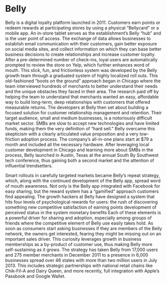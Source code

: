 # Belly
 
Belly is a digital loyalty platform launched in 2011. Customers earn points or redeem rewards at participating stores by using a physical “Bellycard” or a mobile app. An in-store tablet serves as the establishment’s Belly “hub” and is the user point of access.
 The exchange of data allows businesses to establish email communication with their customers, gain better exposure on social media sites, and collect information on which they can base better business decisions to create relationships and increase customer loyalty.
 After a pre-determined number of check-ins, loyal users are automatically prompted to review the store on Yelp, which further enhances word of mouth. This slick, fun, and frictionless system was developed by the Belly growth team through a graduated system of highly localized roll outs.
 This old-fashioned “boots on the ground” approach began in Chicago where the team interviewed hundreds of merchants to better understand their needs and the unique obstacles they faced in their area.
 The research paid off by helping the team to understand that merchants wanted an easy, affordable way to build long-term, deep relationships with customers that offered measurable returns.
 The developers at Belly then set about building a focused solution for customer relationship management and retention. Their target audience, small and medium businesses, is a notoriously difficult market sector.
 SMBs are slow to accept new technologies and have limited funds, making them the very definition of “hard sell.” Belly overcame this skepticism with a clearly articulated value proposition and a very low-friction adoption process. The company’s all-in-one plans start at $79 a month and included all the necessary hardware.
 After leveraging local customer development in Chicago and learning more about SMBs in the process, Belly launched in Austin, Texas at the annual South By Southwest tech conference, thus gaining both a second market and the attention of influential trendsetters.

 
Smart rollouts in carefully targeted markets became Belly’s repeat strategy, which, along with the continued development of the Belly app, spread word of mouth awareness.
 Not only is the Belly app integrated with Facebook for easy sharing, but the reward system has a “gamified” approach customers find appealing.
 The growth hackers at Belly have designed a system that hits four levels of psychological rewards for users:
the rush of discovering something new competitive satisfaction of earning points development of perceived status in the system 
monetary benefits 
Each of these elements is a powerful driver for sharing and adoption, especially 
among groups of friends where the competitive element of Belly use easily takes hold.
 As soon as consumers start asking businesses if they are members of the Belly network, the owners get interested, fearing they might be missing out on an important sales driver. This curiosity leverages growth in business memberships as a by-product of customer use, thus making Belly more self-sustaining as it grows.
 The strategy has taken Belly from 17,000 users and 275 member merchants in December 2011 to a presence in 6,000 businesses spread over 46 states with more than two million users in July 2013.
 This includes strategic partnerships with national retail chains like Chik-Fil-A and Dairy Queen, and more recently, full integration with Apple’s Passbook and Google Wallet.
